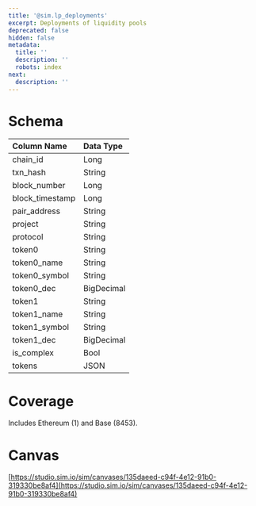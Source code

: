 ```yaml
---
title: '@sim.lp_deployments'
excerpt: Deployments of liquidity pools
deprecated: false
hidden: false
metadata:
  title: ''
  description: ''
  robots: index
next:
  description: ''
---
```

# Schema

| Column Name      | Data Type  |
| :--------------- | :--------- |
| chain\_id        | Long       |
| txn\_hash        | String     |
| block\_number    | Long       |
| block\_timestamp | Long       |
| pair\_address    | String     |
| project          | String     |
| protocol         | String     |
| token0           | String     |
| token0\_name     | String     |
| token0\_symbol   | String     |
| token0\_dec      | BigDecimal |
| token1           | String     |
| token1\_name     | String     |
| token1\_symbol   | String     |
| token1\_dec      | BigDecimal |
| is\_complex      | Bool       |
| tokens           | JSON       |

# Coverage

Includes Ethereum (1) and Base (8453).

# Canvas

[https://studio.sim.io/sim/canvases/135daeed-c94f-4e12-91b0-319330be8af4](https://studio.sim.io/sim/canvases/135daeed-c94f-4e12-91b0-319330be8af4)